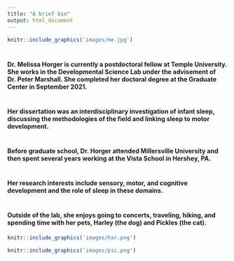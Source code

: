 ```yaml
---
title: "A brief bio"
output: html_document
---
```


```r
knitr::include_graphics('images/me.jpg')
```


#
#
#


#### Dr. Melissa Horger is currently a postdoctoral fellow at Temple University. She works in the Developmental Science Lab under the advisement of Dr. Peter Marshall. She completed her doctoral degree at the Graduate Center in September 2021.
#
#### Her dissertation was an interdisciplinary investigation of infant sleep, discussing the methodologies of the field and linking sleep to motor development. 
#
#### Before graduate school, Dr. Horger attended Millersville University and then spent several years working at the Vista School in Hershey, PA. 

#
#

#### Her research interests include sensory, motor, and cognitive development and the role of sleep in these domains. 

#
#
#
# 
#
#

#### Outside of the lab, she enjoys going to concerts, traveling, hiking, and spending time with her pets, Harley (the dog) and Pickles (the cat). 

```r
knitr::include_graphics('images/har.png')
```

```r
knitr::include_graphics('images/pic.png')
```
